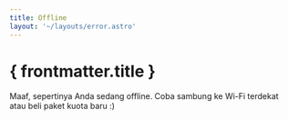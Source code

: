 ```yaml
---
title: Offline
layout: '~/layouts/error.astro'
---
```



<div className="relative">
  <ServerError className="w-[240px] md:w-[480px] h-fit" />
  <AttributionLink
    url="/atribusi/storyset"
    text="Web illustrations by Storyset"
  />
</div>

# { frontmatter.title }

Maaf, sepertinya Anda sedang offline. Coba sambung ke Wi-Fi terdekat atau beli paket kuota baru :)
